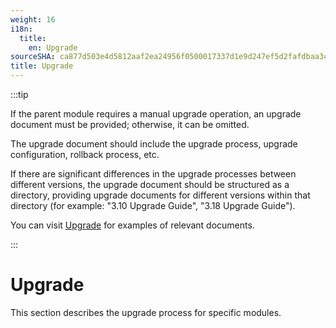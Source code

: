 ```yaml
---
weight: 16
i18n:
  title:
    en: Upgrade
sourceSHA: ca877d503e4d5812aaf2ea24956f0500017337d1e9d247ef5d2fafdbaa3cbd04
title: Upgrade
---
```


:::tip

If the parent module requires a manual upgrade operation, an upgrade document must be provided; otherwise, it can be omitted.

The upgrade document should include the upgrade process, upgrade configuration, rollback process, etc.

If there are significant differences in the upgrade processes between different versions, the upgrade document should be structured as a directory, providing upgrade documents for different versions within that directory (for example: "3.10 Upgrade Guide", "3.18 Upgrade Guide").

You can visit [Upgrade](https://product-doc-guide.alauda.cn/template/upgrade/example.html) for examples of relevant documents.

:::

# Upgrade

This section describes the upgrade process for specific modules.
